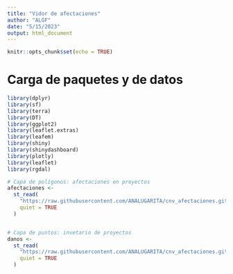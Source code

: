 ```yaml
---
title: "Vidor de afectaciones"
author: "ALGF"
date: "5/15/2023"
output: html_document
---
```


```r
knitr::opts_chunk$set(echo = TRUE)
```

#  Carga de paquetes y de datos

```r
library(dplyr)
library(sf)
library(terra)
library(DT)
library(ggplot2)
library(leaflet.extras)
library(leafem)
library(shiny)
library(shinydashboard)
library(plotly)
library(leaflet)
library(rgdal)

```
```r
# Capa de polígonos: afectaciones en proyectos
afectaciones <-
  st_read(
    "https://raw.githubusercontent.com/ANALUGARITA/cnv_afectaciones.git/main/CNV_afectaciones_WGS84.geojson",
    quiet = TRUE
  )


# Capa de puntos: invetario de proyectos
danos <-
  st_read(
    "https://raw.githubusercontent.com/ANALUGARITA/cnv_afectaciones.git/main/CNV_Proyectos_con_afectaciones_WGS84.geojson",
    quiet = TRUE
  )

```
